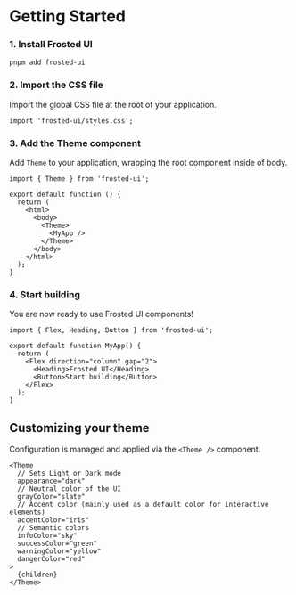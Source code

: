 
<Meta title="Guides/1. Getting started" />

# Getting Started

### 1. Install Frosted UI

`pnpm add frosted-ui`

### 2. Import the CSS file

Import the global CSS file at the root of your application.

```tsx
import 'frosted-ui/styles.css';
```

### 3. Add the Theme component

Add `Theme` to your application, wrapping the root component inside of body.

```tsx
import { Theme } from 'frosted-ui';

export default function () {
  return (
    <html>
      <body>
        <Theme>
          <MyApp />
        </Theme>
      </body>
    </html>
  );
}
```

### 4. Start building

You are now ready to use Frosted UI components!

```tsx
import { Flex, Heading, Button } from 'frosted-ui';

export default function MyApp() {
  return (
    <Flex direction="column" gap="2">
      <Heading>Frosted UI</Heading>
      <Button>Start building</Button>
    </Flex>
  );
}
```

## Customizing your theme

Configuration is managed and applied via the `<Theme />` component.

```tsx
<Theme
  // Sets Light or Dark mode
  appearance="dark"
  // Neutral color of the UI
  grayColor="slate"
  // Accent color (mainly used as a default color for interactive elements)
  accentColor="iris"
  // Semantic colors
  infoColor="sky"
  successColor="green"
  warningColor="yellow"
  dangerColor="red"
>
  {children}
</Theme>
```
